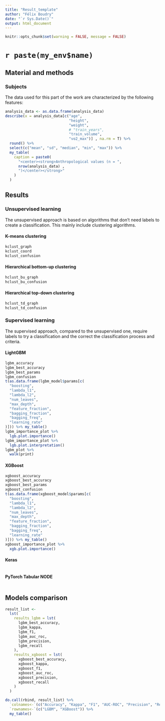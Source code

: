 ```yaml
---
title: "Result_template"
author: "Félix Boudry"
date: "`r Sys.Date()`"
output: html_document
---
```


```r
knitr::opts_chunk$set(warning = FALSE, message = FALSE)
```

# `r paste(my_env$name)`

## Material and methods

### Subjects

The data used for this part of the work are characterized by the following 
features:

```r
analysis_data <- as.data.frame(analysis_data)
describe(x = analysis_data[c("age",
                             "height",
                             "weight",
                             # "train_years",
                             "train_volume",
                             "vo2_max")] , na.rm = T) %>%
  round() %>%
  select(c("mean", "sd", "median", "min", "max")) %>%
  my_table(
    caption = paste0(
      "<center><strong>Anthropological values (n = ",
      nrow(analysis_data) ,
      ")</center></strong>"
    )
  )
```

## Results

### Unsupervised learning

The unsupervised approach is based on algorithms that don't need labels to
create a classification. This mainly include clustering algorithms.

#### K-means clustering

```r
kclust_graph
kclust_coord
kclust_confusion
```

#### Hierarchical bottom-up clustering

```r
hclust_bu_graph
hclust_bu_confusion
```

#### Hierarchical top-down clustering

```r
hclust_td_graph
hclust_td_confusion
```

### Supervised learning

The supervised approach, compared to the unsupervised one, require labels to try 
a classification and the correct the classification process and criteria.

#### LightGBM

```r
lgbm_accuracy
lgbm_best_accuracy
lgbm_best_params
lgbm_confusion
t(as.data.frame(lgbm_model$params[c(
  "boosting",
  "lambda_l1",
  "lambda_l2",
  "num_leaves",
  "max_depth",
  "feature_fraction",
  "bagging_fraction",
  "bagging_freq",
  "learning_rate"
)])) %>% my_table()
lgbm_importance_plot %>%
  lgb.plot.importance()
lgbm_importance_plot %>%
  lgb.plot.interpretation()
lgbm_plot %>%
  walk(print)
```

#### XGBoost

```r
xgboost_accuracy
xgboost_best_accuracy
xgboost_best_params
xgboost_confusion
t(as.data.frame(xgboost_model$params[c(
  "boosting",
  "lambda_l1",
  "lambda_l2",
  "num_leaves",
  "max_depth",
  "feature_fraction",
  "bagging_fraction",
  "bagging_freq",
  "learning_rate"
)])) %>% my_table()
xgboost_importance_plot %>%
  xgb.plot.importance()
```

#### Keras

```r

```

#### PyTorch Tabular NODE

```r

```

## Models comparison

```r
result_list <-
  lst(
    results_lgbm = lst(
      lgbm_best_accuracy,
      lgbm_kappa,
      lgbm_f1,
      lgbm_auc_roc,
      lgbm_precision,
      lgbm_recall
    ),
    results_xgboost = lst(
      xgboost_best_accuracy,
      xgboost_kappa,
      xgboost_f1,
      xgboost_auc_roc,
      xgboost_precision,
      xgboost_recall
    )
  )

do.call(rbind, result_list) %>%
  `colnames<-`(c("Accuracy", "Kappa", "F1", "AUC-ROC", "Precision", "Recall")) %>%
  `rownames<-`(c("LGBM", "XGBoost")) %>%
  my_table()
```

